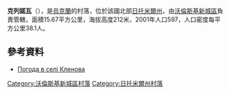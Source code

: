 {{coord|50|54|50|N|27|17|34|E|scale:30000|display=title}}

'''克列諾瓦'''（{{lang-uk|Кленова}}），是[[烏克蘭|烏克蘭]]的村落，位於該國北部[[日托米爾州|日托米爾州]]，由[[沃倫斯基新城區|沃倫斯基新城區]]負責管轄，面積15.67平方公里，海拔高度212米，2001年人口597，人口密度每平方公里38.1人。

==參考資料==
* [http://weather.in.ua/ua/zhitomirskaja/10650 Погода в селі Кленова]{{Wayback|url=http://weather.in.ua/ua/zhitomirskaja/10650 |date=20160305215030 }}

{{DEFAULTSORT:Кленова}}
[[Category:沃倫斯基新城區村落|Category:沃倫斯基新城區村落]]
[[Category:日托米爾州村落|Category:日托米爾州村落]]


{{Zhytomyr-geo-stub}}